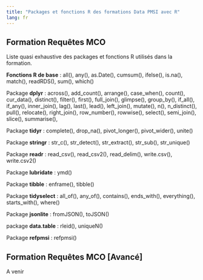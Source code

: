 ```yaml
---
title: "Packages et fonctions R des formations Data PMSI avec R"
lang: fr
---
```


## Formation Requêtes MCO

Liste quasi exhaustive des packages et fonctions R utilisés dans la formation.

**Fonctions R de base** : all(), any(), as.Date(), cumsum(), ifelse(), is.na(), match(), readRDS(), sum(), which()

Package **dplyr** : across(), add_count(), arrange(), case_when(), count(), cur_data(), distinct(), filter(), first(), full_join(), glimpse(), group_by(), if_all(), if_any(), inner_join(), lag(), last(), lead(), left_join(), mutate(), n(), n_distinct(), pull(), relocate(), right_join(), row_number(), rowwise(),  select(), semi_join(), slice(), summarise(),

Package **tidyr** : complete(), drop_na(), pivot_longer(), pivot_wider(), unite()

Package **stringr** : str_c(), str_detect(), str_extract(), str_sub(), str_unique()

Package **readr** : read_csv(), read_csv2(), read_delim(), write.csv(), write.csv2()

Package **lubridate** : ymd()

Package **tibble** : enframe(), tibble()

Package **tidyselect** : all_of(), any_of(), contains(), ends_with(), everything(), starts_with(), where()

Package **jsonlite** : fromJSON(), toJSON()

package **data.table** : rleid(), uniqueN()

Package **refpmsi** : refpmsi()

## Formation Requêtes MCO [Avancé]

A venir